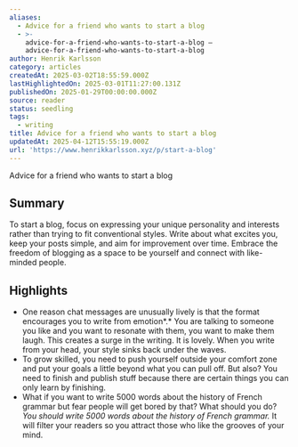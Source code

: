 ```yaml
---
aliases:
  - Advice for a friend who wants to start a blog
  - >-
    advice-for-a-friend-who-wants-to-start-a-blog —
    advice-for-a-friend-who-wants-to-start-a-blog
author: Henrik Karlsson
category: articles
createdAt: 2025-03-02T18:55:59.000Z
lastHighlightedOn: 2025-03-01T11:27:00.131Z
publishedOn: 2025-01-29T00:00:00.000Z
source: reader
status: seedling
tags:
  - writing
title: Advice for a friend who wants to start a blog
updatedAt: 2025-04-12T15:55:19.000Z
url: 'https://www.henrikkarlsson.xyz/p/start-a-blog'
---
```

Advice for a friend who wants to start a blog

## Summary

To start a blog, focus on expressing your unique personality and interests rather than trying to fit conventional styles. Write about what excites you, keep your posts simple, and aim for improvement over time. Embrace the freedom of blogging as a space to be yourself and connect with like-minded people.

## Highlights

- One reason chat messages are unusually lively is that the format encourages you to write from emotion*.* You are talking to someone you like and you want to resonate with them, you want to make them laugh. This creates a surge in the writing. It is lovely. When you write from your head, your style sinks back under the waves.
- To grow skilled, you need to push yourself outside your comfort zone and put your goals a little beyond what you can pull off. But also? You need to finish and publish stuff because there are certain things you can only learn by finishing.
- What if you want to write 5000 words about the history of French grammar but fear people will get bored by that? What should you do? _You should write 5000 words about the history of French grammar._ It will filter your readers so you attract those who like the grooves of your mind.

